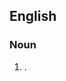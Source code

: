 {{also|banana bender}}
==English==

===Noun===
{{en-noun}}

# {{alternative form of|banana bender|nodot=1|lang=en}}.